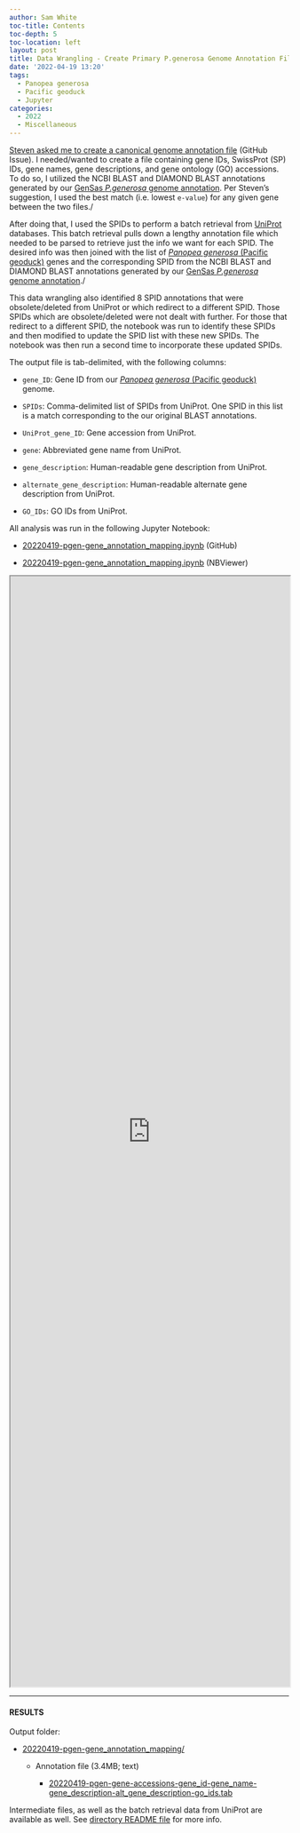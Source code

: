 ```yaml
---
author: Sam White
toc-title: Contents
toc-depth: 5
toc-location: left
layout: post
title: Data Wrangling - Create Primary P.generosa Genome Annotation File
date: '2022-04-19 13:20'
tags: 
  - Panopea generosa
  - Pacific geoduck
  - Jupyter
categories: 
  - 2022
  - Miscellaneous
---
```

[Steven asked me to create a canonical genome annotation file]([GitHub Issue](https://github.com/RobertsLab/resources/issues/1443)) (GitHub Issue). I needed/wanted to create a file containing gene IDs, SwissProt (SP) IDs, gene names, gene descriptions, and gene ontology (GO) accessions. To do so, I utilized the NCBI BLAST and DIAMOND BLAST annotations generated by our [GenSas _P.generosa_ genome annotation](https://robertslab.github.io/sams-notebook/posts/2019/2019-09-28-Genome-Annotation---Pgenerosa_v074-a4-Using-GenSAS/). Per Steven's suggestion, I used the best match (i.e. lowest `e-value`) for any given gene between the two files./

After doing that, I used the SPIDs to perform a batch retrieval from [UniProt](https://www.uniprot.org/) databases. This batch retrieval pulls down a lengthy annotation file which needed to be parsed to retrieve just the info we want for each SPID. The desired info was then joined with the list of [_Panopea generosa_ (Pacific geoduck)](http://en.wikipedia.org/wiki/Geoduck) genes and the corresponding SPID from the NCBI BLAST and DIAMOND BLAST annotations generated by our [GenSas _P.generosa_ genome annotation](https://robertslab.github.io/sams-notebook/posts/2019/2019-09-28-Genome-Annotation---Pgenerosa_v074-a4-Using-GenSAS/)./

This data wrangling also identified 8 SPID annotations that were obsolete/deleted from UniProt or which redirect to a different SPID. Those SPIDs which are obsolete/deleted were not dealt with further. For those that redirect to a different SPID, the notebook was run to identify these SPIDs and then modified to update the SPID list with these new SPIDs. The notebook was then run a second time to incorporate these updated SPIDs.

The output file is tab-delimited, with the following columns:

- `gene_ID`: Gene ID from our [_Panopea generosa_ (Pacific geoduck)](http://en.wikipedia.org/wiki/Geoduck) genome.

- `SPIDs`: Comma-delimited list of SPIDs from UniProt. One SPID in this list is a match corresponding to the our original BLAST annotations.

- `UniProt_gene_ID`: Gene accession from UniProt.

- `gene`: Abbreviated gene name from UniProt.

- `gene_description`: Human-readable gene description from UniProt.

- `alternate_gene_description`: Human-readable alternate gene description from UniProt.

- `GO_IDs`: GO IDs from UniProt.

All analysis was run in the following Jupyter Notebook:

- [20220419-pgen-gene_annotation_mapping.ipynb](https://github.com/RobertsLab/code/blob/master/notebooks/sam/20220419-pgen-gene_annotation_mapping.ipynb) (GitHub)

- [20220419-pgen-gene_annotation_mapping.ipynb](https://nbviewer.org/github/RobertsLab/code/blob/master/notebooks/sam/20220419-pgen-gene_annotation_mapping.ipynb) (NBViewer)


<iframe src="https://nbviewer.org/github/RobertsLab/code/blob/master/notebooks/sam/20220419-pgen-gene_annotation_mapping.ipynb" width="100%" height="2000" scrolling="yes"></iframe>


---

#### RESULTS

Output folder:

- [20220419-pgen-gene_annotation_mapping/](https://gannet.fish.washington.edu/Atumefaciens/20220419-pgen-gene_annotation_mapping/)

  - Annotation file (3.4MB; text)

    - [20220419-pgen-gene-accessions-gene_id-gene_name-gene_description-alt_gene_description-go_ids.tab](https://gannet.fish.washington.edu/Atumefaciens/20220419-pgen-gene_annotation_mapping/20220419-pgen-gene-accessions-gene_id-gene_name-gene_description-alt_gene_description-go_ids.tab)

Intermediate files, as well as the batch retrieval data from UniProt are available as well. See [directory README file](https://gannet.fish.washington.edu/Atumefaciens/20220419-pgen-gene_annotation_mapping/readme.txt) for more info.